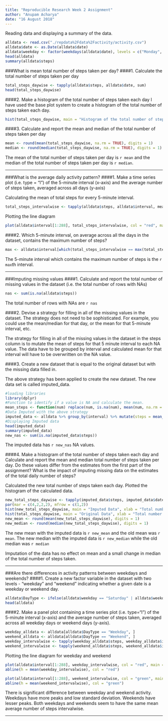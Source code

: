 ---
title: "Reproducible Research Week 2 Assignment"
author: "Anupam Acharya"
date: "16 August 2018"
---
Reading data and displaying a summary of the data.
```{r readdata}
alldata <- read.csv("./repdata%2Fdata%2Factivity/activity.csv")
alldata$date <- as.Date(alldata$date)
alldata$weekday <- factor(weekdays(alldata$date), levels = c("Monday", "Tuesday", "Wednesday", "Thursday", "Friday", "Saturday", "Sunday"))
head(alldata)
summary(alldata$steps)
```

###What is mean total number of steps taken per day?
####1. Calculate the total number of steps taken per day
```{r sum}
total_steps_daywise <- tapply(alldata$steps, alldata$date, sum)
head(total_steps_daywise)
```

####2. Make a histogram of the total number of steps taken each day
I have used the base plot system to create a histogram of the total number of steps taken each day.
```{r histogram}
hist(total_steps_daywise, main = "Histogram of the total number of steps taken each day", xlab = "Total number of steps taken", ylab = "Frequency", col = "steel blue", breaks = 10)
```

####3. Calculate and report the mean and median of the total number of steps taken per day
```{r summary}
mean <- round(mean(total_steps_daywise, na.rm = TRUE), digits = 1)
median <- round(median(total_steps_daywise, na.rm = TRUE), digits = 1)
```

The mean of the total number of steps taken per day is `r mean` and the median of the total number of steps taken per day is `r median`.

---

###What is the average daily activity pattern?
####1. Make a time series plot (i.e. type = "l") of the 5-minute interval (x-axis) and the average number of steps taken, averaged across all days (y-axis)

Calculating the mean of total steps for every 5-minute interval.

```{r intervalwise}
total_steps_intervalwise <- tapply(alldata$steps, alldata$interval, mean, na.rm = TRUE)
```

Plotting the line diagram

```{r plot}
plot(alldata$interval[1:288], total_steps_intervalwise, col = "red", main = "Time Series Plot of Avg. No.s of steps taken in each 5-minute interval", xlab = "Intervals --->", ylab = "Average number of Steps --->", type = "l")
```

####2. Which 5-minute interval, on average across all the days in the dataset, contains the maximum number of steps?

```{r max}
max <- alldata$interval[which(total_steps_intervalwise == max(total_steps_intervalwise), )]
```

The 5-minute interval which contains the maximum number of steps is the `r max`th interval.

---

###Imputing missing values
####1. Calculate and report the total number of missing values in the dataset (i.e. the total number of rows with NAs)

```{r na}
nas <- sum(is.na(alldata$steps))
```

The total number of rows with NAs are `r nas`

####2. Devise a strategy for filling in all of the missing values in the dataset. The strategy does not need to be sophisticated. For example, you could use the mean/median for that day, or the mean for that 5-minute interval, etc.

The strategy for filling in all of the missing values in the dataset in the steps column is to mutate the mean of steps for that 5 minute interval to each NA value.
The data have to be grouped by interval and calculated mean for that interval will have to be overwritten on the NA value.

####3. Create a new dataset that is equal to the original dataset but with the missing data filled in.

The above strategy has been applied to create the new dataset. The new data set is called imputed_data.
```{r impute}
#loading libraries
library(dplyr)
#Function to identify if a value is NA and calculate the mean.
mean_steps <- function(num) replace(num, is.na(num), mean(num, na.rm = TRUE))
#Data Imputed with the above strategy
imputed_data <- alldata %>% group_by(interval) %>% mutate(steps = mean_steps(steps))
#Displaying Imputed data
head(imputed_data)
summary(imputed_data)
new_nas <- sum(is.na(imputed_data$steps))
```

The imputed data has `r new_nas` NA values.

####4. Make a histogram of the total number of steps taken each day and Calculate and report the mean and median total number of steps taken per day. Do these values differ from the estimates from the first part of the assignment? What is the impact of imputing missing data on the estimates of the total daily number of steps?

Calculated the new total number of steps taken each day. Plotted the histogram of the calculated data.
```{r}
new_total_steps_daywise <- tapply(imputed_data$steps, imputed_data$date, sum, na.rm = TRUE)
par(mar = c(4,2,2,2), mfrow = c(1,2))
hist(new_total_steps_daywise, main = "Imputed Data", xlab = "Total number of steps taken --->", ylab = "Frequency --->", col = "steel blue", breaks = 10)
hist(total_steps_daywise, main = "Original Data", xlab = "Total number of steps taken --->", ylab = "Frequency --->", col = "steel blue", breaks = 10)
new_mean <- round(mean(new_total_steps_daywise), digits = 1)
new_median <- round(median(new_total_steps_daywise), digits = 1)
```

The new mean with the imputed data is `r new_mean` and the old mean was `r mean`.
The new median with the imputed data is `r new_median` while the old median was `r median`

Imputation of the data has no effect on mean and a small change in median of the total number of steps taken.

---

###Are there differences in activity patterns between weekdays and weekends?
####1. Create a new factor variable in the dataset with two levels - "weekday" and "weekend" indicating whether a given date is a weekday or weekend day.

```{r daytype}
alldata$DayType <- ifelse(alldata$weekday == "Saturday" | alldata$weekday == "Sunday", "Weekend", "Weekday")
head(alldata)
```

####2. Make a panel plot containing a time series plot (i.e. type="l") of the 5-minute interval (x-axis) and the average number of steps taken, averaged across all weekday days or weekend days (y-axis).

```{r daytype_interval}
weekday_alldata <- alldata[alldata$DayType == "Weekday", ]
weekend_alldata <- alldata[alldata$DayType == "Weekend", ]
weekday_intervalwise <- tapply(weekday_alldata$steps, weekday_alldata$interval, mean, na.rm = TRUE)
weekend_intervalwise <- tapply(weekend_alldata$steps, weekend_alldata$interval, mean, na.rm = TRUE)
```

Plotting the line diagram for weekday and weekend

```{r plot_weekday}
plot(alldata$interval[1:288], weekday_intervalwise, col = "red", main = " Weekday Time Series Plot", xlab = "Intervals", ylab = "Avg. no. of steps", type = "l", ylim = c(0,250))
abline(h = mean(weekday_intervalwise), col = "red")
```

```{r plot_weekend}
plot(alldata$interval[1:288], weekend_intervalwise, col = "green", main = "Weekend Time Series Plot", xlab = "Intervals", ylab = "Avg. no. of steps", type = "l", ylim = c(0,250))
abline(h = mean(weekend_intervalwise), col = "green")
```

There is significant difference between weekday and weekend activity. Weekdays have more peaks and low standard deviation. Weekends have lesser peaks. Both weekdays and weekends seem to have the same mean average number of steps intervalwise.

---
